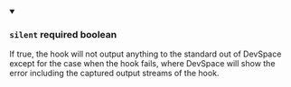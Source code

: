 
<details className="config-field" data-expandable="false" open>
<summary>

### `silent` <span class="config-field-required" data-required="false">required</span> <span class="config-field-type">boolean</span> <span class="config-field-default"></span>

If true, the hook will not output anything to the standard out of DevSpace except
for the case when the hook fails, where DevSpace will show the error including
the captured output streams of the hook.

</summary>



</details>
